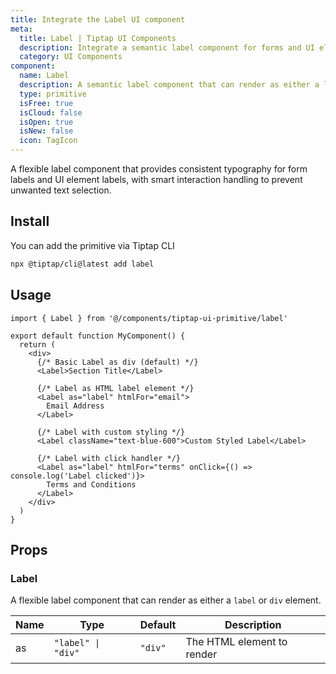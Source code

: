 ```yaml
---
title: Integrate the Label UI component
meta:
  title: Label | Tiptap UI Components
  description: Integrate a semantic label component for forms and UI elements. Supports both label and div elements with consistent styling. Learn more in the docs.
  category: UI Components
component:
  name: Label
  description: A semantic label component that can render as either a label or div element with consistent typography and interaction handling.
  type: primitive
  isFree: true
  isCloud: false
  isOpen: true
  isNew: false
  icon: TagIcon
---
```



A flexible label component that provides consistent typography for form labels and UI element labels, with smart interaction handling to prevent unwanted text selection.

<CodeDemo isScrollable src="https://template.tiptap.dev/preview/tiptap-ui-primitive/label" />

## Install

You can add the primitive via Tiptap CLI

```bash
npx @tiptap/cli@latest add label
```

## Usage

```tsx
import { Label } from '@/components/tiptap-ui-primitive/label'

export default function MyComponent() {
  return (
    <div>
      {/* Basic Label as div (default) */}
      <Label>Section Title</Label>

      {/* Label as HTML label element */}
      <Label as="label" htmlFor="email">
        Email Address
      </Label>

      {/* Label with custom styling */}
      <Label className="text-blue-600">Custom Styled Label</Label>

      {/* Label with click handler */}
      <Label as="label" htmlFor="terms" onClick={() => console.log('Label clicked')}>
        Terms and Conditions
      </Label>
    </div>
  )
}
```

## Props

### Label

A flexible label component that can render as either a `label` or `div` element.

| Name | Type               | Default | Description                |
| ---- | ------------------ | ------- | -------------------------- |
| as   | `"label" \| "div"` | `"div"` | The HTML element to render |
